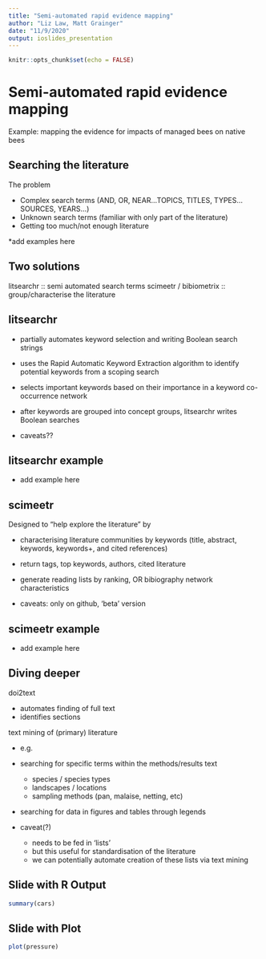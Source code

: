 ```yaml
---
title: "Semi-automated rapid evidence mapping"
author: "Liz Law, Matt Grainger"
date: "11/9/2020"
output: ioslides_presentation
---
```


```r
knitr::opts_chunk$set(echo = FALSE)
```

# Semi-automated rapid evidence mapping
Example: mapping the evidence for impacts of managed bees on native bees


## Searching the literature

The problem

- Complex search terms (AND, OR, NEAR…TOPICS, TITLES, TYPES… SOURCES, YEARS…)
- Unknown search terms (familiar with only part of the literature)
- Getting too much/not enough literature

*add examples here 

## Two solutions

litsearchr :: semi automated search terms
scimeetr / bibiometrix :: group/characterise the literature

## litsearchr 

- partially automates keyword selection and writing Boolean search strings
- uses the Rapid Automatic Keyword Extraction algorithm to identify potential keywords from a scoping search 
- selects important keywords based on their importance in a keyword co-occurrence network
- after keywords are grouped into concept groups, litsearchr writes Boolean searches

- caveats??

## litsearchr example

* add example here

## scimeetr 

Designed to "help explore the literature" by

- characterising literature communities by keywords (title, abstract, keywords, keywords+, and cited references)
- return tags, top keywords, authors, cited literature
- generate reading lists by ranking, OR bibiography network characteristics

- caveats: only on github, 'beta' version

## scimeetr example

* add example here

## Diving deeper

doi2text

- automates finding of full text 
- identifies sections

text mining of (primary) literature

- e.g.
- searching for specific terms within the methods/results text 
  - species / species types 
  - landscapes / locations
  - sampling methods (pan, malaise, netting, etc)
- searching for data in figures and tables through legends
  
- caveat(?) 
  - needs to be fed in 'lists' 
  - but this useful for standardisation of the literature
  - we can potentially automate creation of these lists via text mining

## Slide with R Output

```r
summary(cars)
```

## Slide with Plot

```r
plot(pressure)
```

